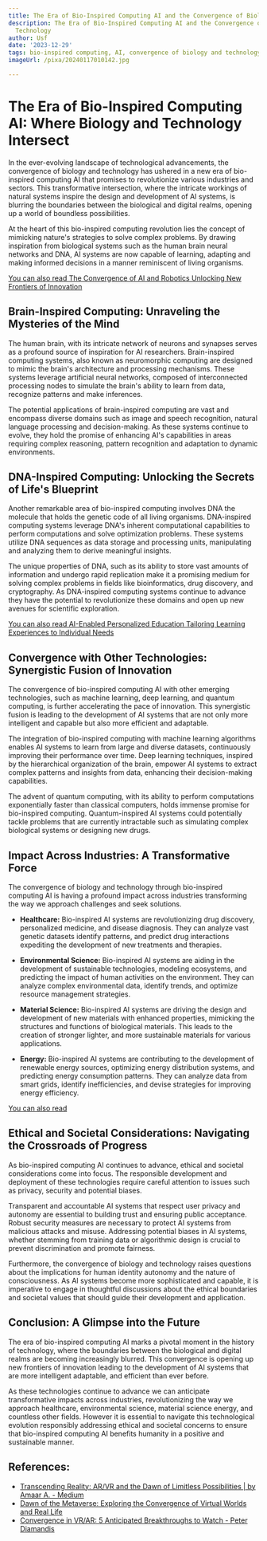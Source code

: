 ```yaml
---
title: The Era of Bio-Inspired Computing AI and the Convergence of Biology and Technology
description: The Era of Bio-Inspired Computing AI and the Convergence of Biology and
  Technology
author: Usf
date: '2023-12-29'
tags: bio-inspired computing, AI, convergence of biology and technology
imageUrl: /pixa/20240117010142.jpg

---
```

# The Era of Bio-Inspired Computing AI: Where  Biology and Technology Intersect

In the ever-evolving landscape of technological advancements, the convergence of biology and technology has ushered in a new era of bio-inspired computing AI that promises to  revolutionize various industries and sectors. This transformative intersection, where the intricate workings of natural systems inspire the design and development of AI  systems, is blurring the boundaries between the biological and digital realms, opening up a world of boundless possibilities.

At the heart of  this bio-inspired computing revolution lies the  concept of mimicking nature's strategies to solve complex problems. By  drawing inspiration from biological systems such as the  human brain neural networks and DNA,  AI systems are now  capable of learning, adapting and making informed decisions in a manner reminiscent of living  organisms.

[You can also  read The Convergence of AI and Robotics Unlocking New Frontiers of Innovation](The%20Convergence%20of%20AI%20and%20Robotics%20Unlocking%20New%20Frontiers%20of%20Innovation)


## Brain-Inspired Computing: Unraveling the Mysteries of  the Mind

The human  brain, with its intricate network of neurons and  synapses serves as a profound source  of inspiration  for AI researchers. Brain-inspired computing systems, also known as  neuromorphic computing are designed to mimic the brain's architecture and processing mechanisms. These systems leverage artificial neural networks, composed of interconnected processing nodes to simulate the brain's ability to  learn from data, recognize patterns  and make inferences.

The potential applications of brain-inspired computing are vast and  encompass diverse domains  such as image  and speech recognition, natural language processing and decision-making. As these systems  continue to evolve, they hold the promise of enhancing AI's capabilities in areas requiring  complex reasoning, pattern recognition and adaptation to dynamic environments.

## DNA-Inspired Computing: Unlocking the Secrets of Life's Blueprint

Another remarkable area of bio-inspired computing  involves  DNA the molecule that holds the genetic code of all living organisms. DNA-inspired computing systems leverage DNA's inherent computational capabilities to perform computations  and solve  optimization problems. These systems utilize DNA  sequences  as data storage and processing units, manipulating and analyzing them to derive meaningful insights.

The unique properties of DNA, such as its ability to store vast amounts of information  and undergo  rapid replication  make it a promising medium for solving complex problems in fields like bioinformatics, drug discovery, and cryptography.  As DNA-inspired computing systems continue to advance they have the potential  to revolutionize these domains  and open up new avenues for scientific  exploration.

[You can also read AI-Enabled Personalized Education Tailoring Learning Experiences to Individual Needs](AI-Enabled%20Personalized%20Education%20Tailoring%20Learning%20Experiences%20to%20Individual%20Needs)


## Convergence with Other Technologies: Synergistic Fusion of  Innovation

The  convergence of bio-inspired computing AI with other emerging technologies,  such as machine  learning, deep learning, and quantum computing, is further accelerating the pace of innovation. This synergistic fusion is leading to the  development of AI systems that are not only more intelligent and capable but also more efficient and  adaptable.

The integration of bio-inspired computing with machine learning algorithms enables AI systems to learn from large and  diverse datasets, continuously improving their performance over time.  Deep learning techniques, inspired  by the hierarchical organization of the brain, empower  AI systems to extract complex patterns and insights from data, enhancing their decision-making capabilities.

The advent of  quantum computing, with its ability to perform computations  exponentially faster than classical computers, holds immense promise for bio-inspired computing. Quantum-inspired AI systems could potentially tackle problems that are currently intractable such as simulating complex  biological systems or designing new drugs.

## Impact Across Industries: A Transformative Force

The  convergence of biology and technology through bio-inspired computing AI  is having a profound impact across  industries transforming the way we  approach challenges and seek solutions.

- **Healthcare:** Bio-inspired AI systems are revolutionizing drug discovery, personalized medicine, and disease diagnosis. They can analyze vast genetic datasets identify patterns, and predict drug interactions expediting the development of new  treatments  and therapies.

- **Environmental Science:** Bio-inspired AI systems are aiding in the development of sustainable technologies, modeling ecosystems, and predicting the impact of  human activities on the environment. They can analyze  complex environmental  data, identify trends, and optimize resource management strategies.

- **Material Science:** Bio-inspired AI systems are driving the design and development of new materials with  enhanced properties, mimicking the structures and functions of biological materials. This leads to the  creation of stronger lighter,  and more sustainable materials for various applications.

- **Energy:** Bio-inspired AI systems are contributing to the development of renewable energy sources, optimizing energy distribution systems, and predicting energy consumption patterns. They can analyze data from smart grids, identify inefficiencies,  and devise strategies for improving energy efficiency.

[You can also read ]()


## Ethical and Societal Considerations: Navigating the Crossroads  of Progress

As bio-inspired computing  AI continues to  advance, ethical and societal considerations come into focus. The responsible development and deployment of  these technologies require careful attention to issues such as privacy, security and potential biases.

Transparent and accountable AI systems that respect  user privacy and autonomy are essential to  building trust and ensuring public acceptance. Robust security measures are necessary to  protect AI systems from malicious attacks and misuse. Addressing potential biases in AI systems, whether stemming from training data or algorithmic design is crucial to prevent  discrimination and promote fairness.

Furthermore, the convergence of biology and technology raises questions about the implications for human identity autonomy and the nature of consciousness. As AI systems become more  sophisticated and capable,  it is imperative to engage in thoughtful discussions about the ethical boundaries  and societal values that should guide their development and  application.

## Conclusion: A  Glimpse  into the Future

The era of  bio-inspired  computing AI marks a pivotal moment in the history of technology, where the  boundaries between the biological and digital realms are becoming increasingly blurred. This convergence is opening  up  new frontiers of innovation leading to the development of  AI systems that  are  more intelligent adaptable, and efficient  than ever before.

As these technologies continue  to  advance we can anticipate transformative impacts across industries, revolutionizing the  way we approach healthcare, environmental science, material science energy, and countless other fields.  However  it is essential to navigate this technological evolution responsibly addressing ethical and societal  concerns  to ensure  that bio-inspired computing AI benefits  humanity  in a positive  and  sustainable manner.

## References:
- [Transcending Reality: AR/VR and the Dawn of Limitless Possibilities | by Amaar A. - Medium](https://medium.com/@ZenTheMC/transcending-reality-ar-vr-and-the-dawn-of-limitless-possibilities-2c374fea97fb)
- [Dawn of the Metaverse: Exploring the Convergence of Virtual Worlds and Real Life](https://www.linkedin.com/pulse/dawn-metaverse-exploring-convergence-virtual-worlds-real-alok-nayak-khnkf)
- [Convergence in VR/AR: 5 Anticipated Breakthroughs to Watch - Peter Diamandis](https://www.diamandis.com/blog/convergence-catalyzer-part-3-ar-vr)
